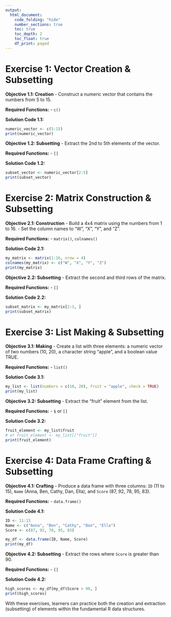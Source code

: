 ```yaml
---
output:
  html_document:
    code_folding: "hide"
    number_sections: true
    toc: true
    toc_depth: 2
    toc_float: true
    df_print: paged
---
```


# Exercise 1: Vector Creation & Subsetting

**Objective 1.1: Creation** 
- Construct a numeric vector that contains the numbers from 5 to 15.

**Required Functions:** 
- `c()`

**Solution Code 1.1:**
```r
numeric_vector <- c(5:15)
print(numeric_vector)
```

**Objective 1.2: Subsetting** 
- Extract the 2nd to 5th elements of the vector.

**Required Functions:** 
- `[]`

**Solution Code 1.2:**
```r
subset_vector <- numeric_vector[2:5]
print(subset_vector)
```

# Exercise 2: Matrix Construction & Subsetting

**Objective 2.1: Construction** 
- Build a 4x4 matrix using the numbers from 1 to 16.
- Set the column names to "W", "X", "Y", and "Z".

**Required Functions:** 
- `matrix()`, `colnames()`

**Solution Code 2.1:**
```r
my_matrix <- matrix(1:16, nrow = 4)
colnames(my_matrix) <- c("W", "X", "Y", "Z")
print(my_matrix)
```

**Objective 2.2: Subsetting** 
- Extract the second and third rows of the matrix.

**Required Functions:** 
- `[]`

**Solution Code 2.2:**
```r
subset_matrix <- my_matrix[2:3, ]
print(subset_matrix)
```

# Exercise 3: List Making & Subsetting

**Objective 3.1: Making** 
- Create a list with three elements: a numeric vector of two numbers (10, 20), a character string "apple", and a boolean value TRUE.

**Required Functions:** 
- `list()`

**Solution Code 3.1:**
```r
my_list <- list(numbers = c(10, 20), fruit = "apple", check = TRUE)
print(my_list)
```

**Objective 3.2: Subsetting** 
- Extract the "fruit" element from the list.

**Required Functions:** 
- `$` or `[]`

**Solution Code 3.2:**
```r
fruit_element <- my_list$fruit
# or fruit_element <- my_list[["fruit"]]
print(fruit_element)
```

# Exercise 4: Data Frame Crafting & Subsetting

**Objective 4.1: Crafting** 
- Produce a data frame with three columns: `ID` (11 to 15), `Name` (Anna, Ben, Cathy, Dan, Ella), and `Score` (87, 92, 78, 95, 83).

**Required Functions:** 
- `data.frame()`

**Solution Code 4.1:**
```r
ID <- 11:15
Name <- c("Anna", "Ben", "Cathy", "Dan", "Ella")
Score <- c(87, 92, 78, 95, 83)

my_df <- data.frame(ID, Name, Score)
print(my_df)
```

**Objective 4.2: Subsetting** 
- Extract the rows where `Score` is greater than 90.

**Required Functions:** 
- `[]`

**Solution Code 4.2:**
```r
high_scores <- my_df[my_df$Score > 90, ]
print(high_scores)
```

With these exercises, learners can practice both the creation and extraction (subsetting) of elements within the fundamental R data structures.